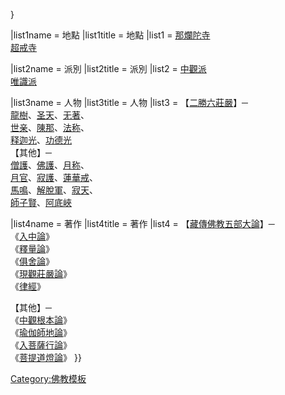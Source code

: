 {{Sidebar with collapsible lists
|name           = 印度那爛陀寺時代的佛教哲學
|style          = color:black; background:#F5DEB3; border:6px solid #2523D7; width:200px;
|pretitle       = 
|title          = [[那烂陀寺|{{color|#B00760|印度那爛陀寺時代<br />的佛教哲學}}]]
|titlestyle     = color:#B00760;
|image          = [[File:Nalanda University India ruins.jpg|140px|center]]
|listtitlestyle   = color:#91FF92; background:#2523D7;
|expanded   = {{{expanded|{{{1|}}}}}}

|list1name  = 地點
|list1title = 地點
|list1 = [[那烂陀寺|那爛陀寺]]</br>[[超戒寺]]

|list2name  = 派別
|list2title = 派別
|list2 = [[中觀學派|中觀派]]</br>[[瑜伽行唯識學派|唯識派]]

|list3name  = 人物
|list3title = 人物
|list3 = 
【[[二勝六莊嚴]]】─</br>
[[龍樹]]、[[提婆 (人名)|圣天]]、[[无著]]、</br>[[世亲]]、[[陳那]]、[[法称]]、</br>[[释迦光]]、[[功德光]] </br>
【其他】─</br>
[[僧護 (中觀派)|僧護]]、[[佛護]]、[[月称]]、</br>[[月官]]、[[寂護]]、[[蓮花戒|蓮華戒]]、</br>[[馬鳴]]、[[解脫軍]]、[[寂天]]、</br>[[師子賢]]、[[阿底峽]]

|list4name = 著作
|list4title = 著作
|list4 = 
【[[五部大論|藏傳佛教五部大論]]】─</br>
《[[入中論]]》</br>《[[釋量論]]》</br>《[[阿毗达磨俱舍论|俱舍論]]》</br>《[[現觀莊嚴論]]》</br>《[[根本說一切有部律#相關著作|律經]]》

【其他】─</br>
《[[中论|中觀根本論]]》</br>《[[瑜伽師地論]]》</br>《[[入菩薩行論]]》</br>《[[菩提道燈論]]》
}}<noinclude>

[[Category:佛教模板]]

</noinclude>